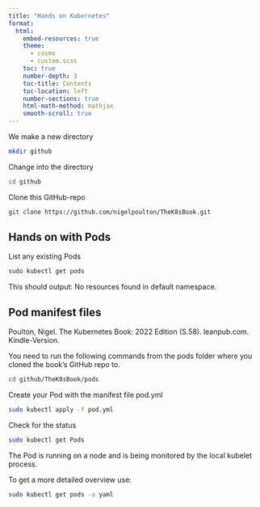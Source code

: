 ```yaml
---
title: "Hands on Kubernetes" 
format: 
  html: 
    embed-resources: true
    theme: 
      - cosmo 
      - custom.scss 
    toc: true 
    number-depth: 3  
    toc-title: Contents 
    toc-location: left 
    number-sections: true 
    html-math-method: mathjax 
    smooth-scroll: true 
---
```




We make a new directory


```bash
mkdir github

```

Change into the directory


```bash
cd github
```

Clone this GitHub-repo


```bash
git clone https://github.com/nigelpoulton/TheK8sBook.git

```

## Hands on with Pods


List any existing Pods

```bash
sudo kubectl get pods

```

This should output: No resources found in default namespace.


## Pod manifest files

Poulton, Nigel. The Kubernetes Book: 2022 Edition (S.58). leanpub.com. Kindle-Version. 


You need to run the following commands from the pods folder where you cloned the book’s GitHub repo to.


```bash
cd github/TheK8sBook/pods

```

Create your Pod with the manifest file pod.yml


```bash
sudo kubectl apply -f pod.yml
```


Check for the status


```bash
sudo kubectl get Pods
```

The Pod is running on a node and is being monitored by the local kubelet process.


To get a more detailed overview use:


```bash
sudo kubectl get pods -o yaml
```

